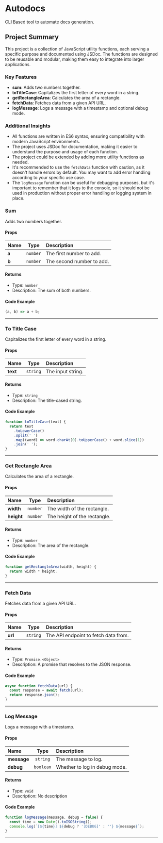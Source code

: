 # Autodocs

CLI Based tool to automate docs generation.

## Project Summary

This project is a collection of JavaScript utility functions, each serving a specific purpose and documented using JSDoc. The functions are designed to be reusable and modular, making them easy to integrate into larger applications.

### Key Features

- **sum**: Adds two numbers together.
- **toTitleCase**: Capitalizes the first letter of every word in a string.
- **getRectangleArea**: Calculates the area of a rectangle.
- **fetchData**: Fetches data from a given API URL.
- **logMessage**: Logs a message with a timestamp and optional debug mode.

### Additional Insights

- All functions are written in ES6 syntax, ensuring compatibility with modern JavaScript environments.
- The project uses JSDoc for documentation, making it easier to understand the purpose and usage of each function.
- The project could be extended by adding more utility functions as needed.
- It's recommended to use the `fetchData` function with caution, as it doesn't handle errors by default. You may want to add error handling according to your specific use case.
- The `logMessage` function can be useful for debugging purposes, but it's important to remember that it logs to the console, so it should not be used in production without proper error handling or logging system in place.

### Sum

Adds two numbers together.

#### Props

| Name  |   Type   | Description               |
| :---- | :------: | :------------------------ |
| **a** | `number` | The first number to add.  |
| **b** | `number` | The second number to add. |

#### Returns

- Type: `number`
- Description: The sum of both numbers.

#### Code Example

```js
(a, b) => a + b;
```

---

### To Title Case

Capitalizes the first letter of every word in a string.

#### Props

| Name     |   Type   | Description       |
| :------- | :------: | :---------------- |
| **text** | `string` | The input string. |

#### Returns

- Type: `string`
- Description: The title-cased string.

#### Code Example

```js
function toTitleCase(text) {
  return text
    .toLowerCase()
    .split(' ')
    .map((word) => word.charAt(0).toUpperCase() + word.slice(1))
    .join(' ');
}
```

---

### Get Rectangle Area

Calculates the area of a rectangle.

#### Props

| Name       |   Type   | Description                  |
| :--------- | :------: | :--------------------------- |
| **width**  | `number` | The width of the rectangle.  |
| **height** | `number` | The height of the rectangle. |

#### Returns

- Type: `number`
- Description: The area of the rectangle.

#### Code Example

```js
function getRectangleArea(width, height) {
  return width * height;
}
```

---

### Fetch Data

Fetches data from a given API URL.

#### Props

| Name    |   Type   | Description                          |
| :------ | :------: | :----------------------------------- |
| **url** | `string` | The API endpoint to fetch data from. |

#### Returns

- Type: `Promise.<Object>`
- Description: A promise that resolves to the JSON response.

#### Code Example

```js
async function fetchData(url) {
  const response = await fetch(url);
  return response.json();
}
```

---

### Log Message

Logs a message with a timestamp.

#### Props

| Name        |   Type    | Description                   |
| :---------- | :-------: | :---------------------------- |
| **message** | `string`  | The message to log.           |
| **debug**   | `boolean` | Whether to log in debug mode. |

#### Returns

- Type: `void`
- Description: No description

#### Code Example

```js
function logMessage(message, debug = false) {
  const time = new Date().toISOString();
  console.log(`[${time}] ${debug ? '[DEBUG]' : ''} ${message}`);
}
```

---
